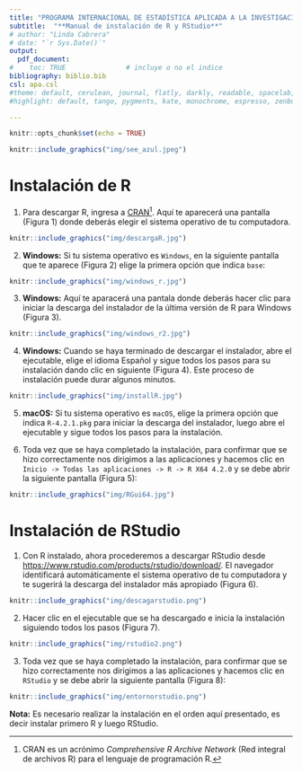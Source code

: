 ```yaml
---
title: "PROGRAMA INTERNACIONAL DE ESTADÍSTICA APLICADA A LA INVESTIGACIÓN CIENTÍFICA"
subtitle:  "**Manual de instalación de R y RStudio**"
# author: "Linda Cabrera"
# date: "`r Sys.Date()`"
output: 
  pdf_document:
#    toc: TRUE               # incluye o no el indice
bibliography: biblio.bib
csl: apa.csl
#theme: default, cerulean, journal, flatly, darkly, readable, spacelab, united, cosmo, lumen, paper, sandstone, simplex, yeti
#highlight: default, tango, pygments, kate, monochrome, espresso, zenburn, haddock, breezedark, textmate

---
```


```r
knitr::opts_chunk$set(echo = TRUE)
```

```r
knitr::include_graphics("img/see_azul.jpeg")
```

# Instalación de R

1. Para descargar R, ingresa a [CRAN](https://cran.rstudio.com/)[^5]. Aquí te aparecerá una pantalla (Figura 1) donde deberás elegir el sistema operativo de tu computadora.

```r
knitr::include_graphics("img/descargaR.jpg")
```

2. **Windows:** Si tu sistema operativo es `Windows`, en la siguiente pantalla que te aparece (Figura 2) elige la primera opción que indica `base`:

```r
knitr::include_graphics("img/windows_r.jpg")
```

3. **Windows:** Aquí te aparacerá una pantala donde deberás hacer clic para iniciar la descarga del instalador de la última versión de R para Windows (Figura 3).

```r
knitr::include_graphics("img/windows_r2.jpg")
```

4. **Windows:** Cuando se haya terminado de descargar el instalador, abre el ejecutable, elige el idioma Español y sigue todos los pasos para su instalación dando clic en siguiente (Figura 4). Este proceso de instalación puede durar algunos minutos.

```r
knitr::include_graphics("img/installR.jpg")
```

5. **macOS:** Si tu sistema operativo es `macOS`, elige la primera opción que indica `R-4.2.1.pkg` para iniciar la descarga del instalador, luego abre el ejecutable y sigue todos los pasos para la instalación.

6. Toda vez que se haya completado la instalación, para confirmar que se hizo correctamente nos dirigimos a las aplicaciones y hacemos clic en `Inicio -> Todas las aplicaciones -> R -> R X64 4.2.0` y se debe abrir la siguiente pantalla (Figura 5):

```r
knitr::include_graphics("img/RGui64.jpg")
```


# Instalación de RStudio

1. Con R instalado, ahora procederemos a descargar RStudio desde [https://www.rstudio.com/products/rstudio/download/](https://www.rstudio.com/products/rstudio/download/). El navegador identificará automáticamente el sistema operativo de tu computadora y te sugerirá la descarga del instalador más apropiado (Figura 6).

[^5]: CRAN es un acrónimo *Comprehensive R Archive Network* (Red integral de archivos R) para el lenguaje de programación R.

```r
knitr::include_graphics("img/descagarstudio.png")
```

2. Hacer clic en el ejecutable que se ha descargado e inicia la instalación siguiendo todos los pasos (Figura 7).

```r
knitr::include_graphics("img/rstudio2.png")
```

3. Toda vez que se haya completado la instalación, para confirmar que se hizo correctamente nos dirigimos a las aplicaciones y hacemos clic en `RStudio` y se debe abrir la siguiente pantalla (Figura 8):

```r
knitr::include_graphics("img/entornorstudio.png")
```

**Nota:** Es necesario realizar la instalación en el orden aquí presentado, es decir instalar primero R y luego RStudio.